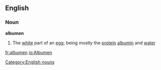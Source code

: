 ==English==
===Noun===
'''albumen'''
#The [[white]] part of an [[egg]]; being mostly the [[protein]] [[albumin]] and [[water]]
[[Category:English nouns]]

[[fr:albumen]]
[[io:Albumen]]